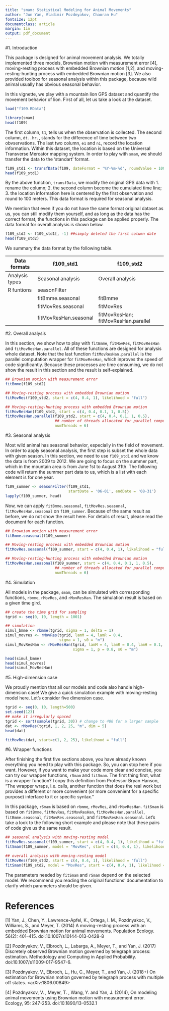 ```yaml
---
title: "smam: Statistical Modeling for Animal Movements"
author: "Jun Yan, Vladimir Pozdnyakov, Chaoran Hu"
fontsize: 12pt
documentclass: article
margin: 1in
output: pdf_document
---
```


#1. Introduction

This package is designed for animal movement analysis. We totally implemented
three models, Brownian motion with measurement error [4], moving-resting process
with embedded Brownian motion [1,2], and moving-resting-hunting process with embedded
Brownian motion [3]. We also provided toolbox for seasonal analysis within this
package, because wild animal usually has obvious seasonal behavior.

In this vignette, we play with a mountain lion GPS dataset and quantify the
movement behavior of lion. First of all, let us take a look at the dataset.

```r
load("f109.RData")
```

```r
library(smam)
head(f109)
```

The first column, `t1`, tells us when the observation is collected. The second column,
`dt..hr.`, stands for the difference of time between two obvservations. The last two
column, `e1` and `n1`, record the location information. Within this dataset, the location
is based on the Universal Transverse Mercator mapping system. In order to play with `smam`,
we should transfer the data to the 'standart' format.

```r
f109_std1 <- transfData(f109, dateFormat = '%Y-%m-%d', roundValue = 100)
head(f109_std1)
```

By the above function, `transfData`, we modify the original GPS data with 1. rename the column;
2. the second column become the cumulated time line; 3. the location information here is centered
by the first observation and round to 100 meters. This data format is required for seasonal analysis.

We mention that even if you do not have the same format original dataset as us, you can still
modify them yourself, and as long as the data has the correct format, the functions in this
package can be applied properly. The data format for overall analysis is shown below.

```r
f109_std2 <- f109_std1[, -1] ##simply deleted the first column date
head(f109_std2)
```

We summary the data format by the following table.

| Data formats   | f109_std1             | f109_std2                           |
|----------------|-----------------------|-------------------------------------|
| Analysis types | Seasonal analysis     | Overall analysis                    |
| R funtions     | seasonFilter          |                                     |
|                | fitBmme.seasonal      | fitBmme                             |
|                | fitMovRes.seasonal    | fitMovRes                           |
|                | fitMovResHan.seasonal | fitMovResHan; fitMovResHan.parallel |

#2. Overall analysis

In this section, we show how to play with `fitBmme`, `fitMovRes`, `fitMovResHan`
and `fitMovResHan.parallel`. All of these functions are designed for analysis
whole dataset. Note that the last function `fitMovResHan.parallel` is the parallel
computation wrapper for `fitMovResHan`, which inproves the speed of code significantly.
Because these processes are time consuming, we do not show the result in this section
and the result is self-explained.

```r
## Brownian motion with measurement error
fitBmme(f109_std2)

## Moving-resting process with embedded Brownian motion
fitMovRes(f109_std2, start = c(4, 0.4, 1), likelihood = "full")

## Moving-resting-hunting process with embedded Brownian motion
fitMovResHan(f109_std2, start = c(4, 0.4, 0.1, 1, 0.5))
fitMovResHan.parallel(f109_std2, start = c(4, 0.4, 0.1, 1, 0.5),
                      ## number of threads allocated for parallel computation
                      numThreads = 6)
```

#3. Seasonal analysis

Most wild animal has seasonal behavior, especially in the field of movement. In order
to apply seasonal analysis, the first step is subset the whole data with given season.
In this section, we need to use `f109_std1` and we know the data is from 2009 to 2012.
We are going to focus on the summer part, which in the mountain area is from June 1st
to August 31th. The following code will return the summer part data to us, which is a
list with each element is for one year.

```r
f109_summer <- seasonFilter(f109_std1,
                            startDate = '06-01', endDate = '08-31')
lapply(f109_summer, head)
```

Now, we can apply `fitBmme.seasonal`, `fitMovRes.seasonal`, `fitMovResHan.seasonal` on
`f109_summer`. Because of the same result as before, we do not show the result here.
For details of result, please read the document for each function.

```r
## Brownian motion with measurement error
fitBmme.seasonal(f109_summer)

## Moving-resting process with embedded Brownian motion
fitMovRes.seasonal(f109_summer, start = c(4, 0.4, 1), likelihood = "full")

## Moving-resting-hunting process with embedded Brownian motion
fitMovResHan.seasonal(f109_summer, start = c(4, 0.4, 0.1, 1, 0.5),
                      ## number of threads allocated for parallel computation
                      numThreads = 6)
```


#4. Simulation

All models in the package, `smam`, can be simulated with corresponding functions,
`rbmme`, `rMovRes`, and `rMovResHan`. The simulation result is based on a given time
gird.

```r
## create the time grid for sampling
tgrid <- seq(0, 10, length = 1001)

## simulation
simul_bmme <- rbmme(tgrid, sigma = 1, delta = 1)
simul_movres <- rMovRes(tgrid, lamM = 4, lamR = 0.4,
                        sigma = 1, s0 = "m")
simul_MovResHan <- rMovResHan(tgrid, lamM = 4, lamR = 0.4, lamH = 0.1,
                              sigma = 1, p = 0.8, s0 = "m")

head(simul_bmme)
head(simul_movres)
head(simul_MovResHan)
```

#5. High-dimension case

We proudly mention that all our models and code also handle high-dimension case!
We give a quick simulation example with moving-resting model here. Let's consider
five dimension case.

```r
tgrid <- seq(0, 10, length=500)
set.seed(123)
## make it irregularly spaced
tgrid <- sort(sample(tgrid, 30)) # change to 400 for a larger sample
dat <- rMovRes(tgrid, 1, 2, 25, "m", dim = 5)
head(dat)

fitMovRes(dat, start=c(1, 2, 25), likelihood = "full")
```

#6. Wrapper functions

After finishing the first five sections above, you have already known everything
you need to play with this package. So, you can stop here if you want. However,
if you want to make your code more clear and concise, you can try our wrapper
functions, `rSmam` and `fitSmam`. The first thing first, what is a wrapper function?
I copy this definition from Professor Bryan Hanson, "The wrapper wraps, i.e. calls,
another function that does the real work but provides a different or more convenient
(or more convenient for a specific purpose) interface to it or specific syntax."

In this package, `rSmam` is based on `rbmme`, `rMovRes`, and `rMovResHan`.
`fitSmam` is based on `fitBmme`, `fitMovRes`, `fitMovResHan`, `fitMovResHan.parallel`,
`fitBmme.seasonal`, `fitMovRes.seasonal`, and `fitMovResHan.seasonal`. Let's take a
look to the following short example and please note that these pairs of code give
us the same result.

```r
## seasonal analysis with moving-resting model
fitMovRes.seasonal(f109_summer, start = c(4, 0.4, 1), likelihood = "full")
fitSmam(f109_summer, model = "MovRes", start = c(4, 0.4, 1), likelihood = "full")

## overall analysis with moving-resting model
fitMovRes(f109_std2, start = c(4, 0.4, 1), likelihood = "full")
fitSmam(f109_std2, model = "MovRes", start = c(4, 0.4, 1), likelihood = "full")
```

The parameters needed by `fitSmam` and `rSmam` depend on the selected model. We recommend
you reading the original functions' documentation to clarify which parameters should be
given.






# References
[1] Yan, J., Chen, Y., Lawrence-Apfel, K., Ortega, I. M., Pozdnyakoc, V., Williams, S., and Meyer, T. (2014) A moving-resting process with an embedded Brownian motion for animal movements. Population Ecology. 56(2): 401--415. doi:10.1007/s10144-013-0428-8

[2] Pozdnyakov, V., Elbroch, L., Labarga, A., Meyer, T., and Yan, J. (2017) Discretely observed Brownian motion governed by telegraph process: estimation. Methodology and Computing in Applied Probability. doi:10.1007/s11009-017-9547-6.

[3] Pozdnyakov, V., Elbroch, L., Hu, C., Meyer, T., and Yan, J. (2018+) On estimation for Brownian motion governed by telegraph process with multiple off states. <arXiv:1806.00849>

[4] Pozdnyakov, V. , Meyer, T. , Wang, Y. and Yan, J. (2014), On modeling animal movements using Brownian motion with measurement error. Ecology, 95: 247-253. doi:10.1890/13-0532.1





